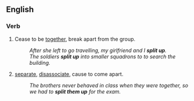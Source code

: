 ==English==

===Verb===
{{en-verb|splits up|spiltting up|split up|split up}}

# {{context|intransitive|idiom|Of a group of people}} Cease to be [[together]], break apart from the group.
#:''After she left to go travelling, my girlfriend and I '''split up'''.''
#:''The soldiers '''split up''' into smaller squadrons to to search the building.''
# {{transitive}} [[separate]], [[disassociate]], cause to come apart.
#:''The brothers never behaved in class when they were together, so we had to '''split them up''' for the exam.''
